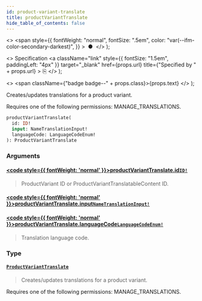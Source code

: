 ```yaml
---
id: product-variant-translate
title: productVariantTranslate
hide_table_of_contents: false
---
```


  <>
    <span
      style={{
        fontWeight: "normal",
        fontSize: ".5em",
        color: "var(--ifm-color-secondary-darkest)",
      }}
    >
      &nbsp;●&nbsp;
    </span>
  </>
);

  <>
    Specification
    <a
      className="link"
      style={{ fontSize: "1.5em", paddingLeft: "4px" }}
      target="\_blank"
      href={props.url}
      title={"Specified by " + props.url}
    >
      ⎘
    </a>
  </>
);

  <>
    <span className={"badge badge--" + props.class}>{props.text}</span>
  </>
);

Creates/updates translations for a product variant.

Requires one of the following permissions: MANAGE_TRANSLATIONS.

```graphql
productVariantTranslate(
  id: ID!
  input: NameTranslationInput!
  languageCode: LanguageCodeEnum!
): ProductVariantTranslate
```

### Arguments

#### [<code style={{ fontWeight: 'normal' }}>productVariantTranslate.<b>id</b></code>](#)<Bullet />[`ID!`](../../../api-reference/miscellaneous/scalars/id) <Badge class="secondary" text="non-null"/> <Badge class="secondary" text="scalar"/> <Badge class="secondary" text="miscellaneous"/>

> ProductVariant ID or ProductVariantTranslatableContent ID.

#### [<code style={{ fontWeight: 'normal' }}>productVariantTranslate.<b>input</b></code>](#)<Bullet />[`NameTranslationInput!`](../../../api-reference/miscellaneous/inputs/name-translation-input) <Badge class="secondary" text="non-null"/> <Badge class="secondary" text="input"/> <Badge class="secondary" text="miscellaneous"/>

>

#### [<code style={{ fontWeight: 'normal' }}>productVariantTranslate.<b>languageCode</b></code>](#)<Bullet />[`LanguageCodeEnum!`](../../../api-reference/miscellaneous/enums/language-code-enum) <Badge class="secondary" text="non-null"/> <Badge class="secondary" text="enum"/> <Badge class="secondary" text="miscellaneous"/>

> Translation language code.

### Type

#### [`ProductVariantTranslate`](../../../api-reference/products/objects/product-variant-translate) <Badge class="secondary" text="object"/> <Badge class="secondary" text="products"/>

> Creates/updates translations for a product variant.

Requires one of the following permissions: MANAGE_TRANSLATIONS.

>
